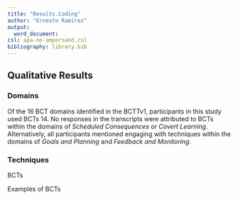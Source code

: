 ```yaml
---
title: "Results.Coding"
author: "Ernesto Ramirez"
output:
  word_document:
csl: apa-no-ampersand.csl
bibliography: library.bib
---
```

## Qualitative Results

### Domains
Of the 16 BCT domains identified in the BCTTv1, participants in this study used BCTs 14. No responses in the transcripts were attributed to BCTs within the domains of *Scheduled Consequences* or *Covert Learning*. Alternatively, all participants mentioned engaging with techniques within the domains of *Goals and Planning* and *Feedback and Monitoring*.

### Techniques

BCTs

Examples of BCTs
